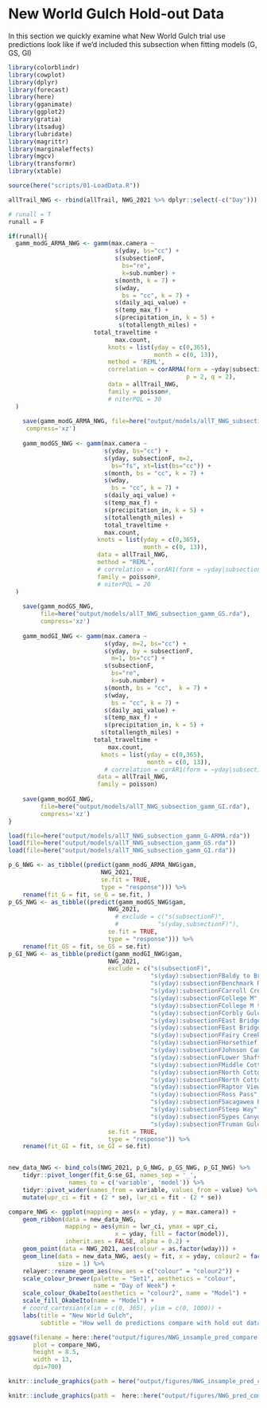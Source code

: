 # New World Gulch Hold-out Data

In this section we quickly examine what New World Gulch trial use predictions look like if we'd included this subsection when fitting models (G, GS, GI)

```r
library(colorblindr)
library(cowplot)
library(dplyr)
library(forecast)
library(here)
library(gganimate)
library(ggplot2)
library(gratia)
library(itsadug)
library(lubridate)
library(magrittr)
library(marginaleffects)
library(mgcv)
library(transformr)
library(xtable)

source(here("scripts/01-LoadData.R"))

allTrail_NWG <- rbind(allTrail, NWG_2021 %>% dplyr::select(-c("Day")))

# runall = T
runall = F
```

```r

if(runall){
  gamm_modG_ARMA_NWG <- gamm(max.camera ~
                              s(yday, bs="cc") +
                              s(subsectionF,
                                bs="re",
                                k=sub.number) +
                              s(month, k = 7) +
                              s(wday,
                                bs = "cc", k = 7) +
                              s(daily_aqi_value) +
                              s(temp_max_f) +
                              s(precipitation_in, k = 5) +
                               s(totallength_miles) + 
                        total_traveltime +
                              max.count,
                            knots = list(yday = c(0,365),
                                         month = c(0, 13)),
                            method = 'REML',
                            correlation = corARMA(form = ~yday|subsectionF,
                                                  p = 2, q = 2),
                            data = allTrail_NWG, 
                            family = poisson#,
                            # niterPQL = 30
  )
  
    save(gamm_modG_ARMA_NWG, file=here("output/models/allT_NWG_subsection_gamm_G-ARMA.rda"),
     compress='xz')
    
    gamm_modGS_NWG <- gamm(max.camera ~ 
                           s(yday, bs="cc") +
                           s(yday, subsectionF, m=2,
                             bs="fs", xt=list(bs="cc")) +
                           s(month, bs = "cc", k = 7) +
                           s(wday,
                             bs = "cc", k = 7) +
                           s(daily_aqi_value) +
                           s(temp_max_f) +
                           s(precipitation_in, k = 5) +
                           s(totallength_miles) + 
                           total_traveltime +
                           max.count,
                         knots = list(yday = c(0,365),
                                      month = c(0, 13)),
                         data = allTrail_NWG, 
                         method = "REML", 
                         # correlation = corAR1(form = ~yday|subsectionF),
                         family = poisson#, 
                         # niterPQL = 20
  )
    
    save(gamm_modGS_NWG, 
         file=here("output/models/allT_NWG_subsection_gamm_GS.rda"),
         compress='xz')
    
    gamm_modGI_NWG <- gamm(max.camera ~
                           s(yday, m=2, bs="cc") +
                           s(yday, by = subsectionF,
                             m=1, bs="cc") +
                           s(subsectionF,
                             bs="re",
                             k=sub.number) +
                           s(month, bs = "cc",  k = 7) +
                           s(wday,
                             bs = "cc", k = 7) +
                           s(daily_aqi_value) +
                           s(temp_max_f) +
                           s(precipitation_in, k = 5) +
                          s(totallength_miles) + 
                        total_traveltime +
                            max.count,
                          knots = list(yday = c(0,365),
                                       month = c(0, 13)),
                           # correlation = corAR1(form = ~yday|subsectionF),
                         data = allTrail_NWG,
                         family = poisson)
    
    save(gamm_modGI_NWG, 
         file=here("output/models/allT_NWG_subsection_gamm_GI.rda"),
         compress='xz')
}

load(file=here("output/models/allT_NWG_subsection_gamm_G-ARMA.rda"))
load(file=here("output/models/allT_NWG_subsection_gamm_GS.rda"))
load(file=here("output/models/allT_NWG_subsection_gamm_GI.rda"))

```


```r
p_G_NWG <- as_tibble((predict(gamm_modG_ARMA_NWG$gam, 
                          NWG_2021, 
                          se.fit = TRUE, 
                          type = "response"))) %>% 
    rename(fit_G = fit, se_G = se.fit, )
p_GS_NWG <- as_tibble((predict(gamm_modGS_NWG$gam, 
                            NWG_2021, 
                              # exclude = c("s(subsectionF)", 
                              #           "s(yday,subsectionF)"),
                            se.fit = TRUE, 
                            type = "response"))) %>%
    rename(fit_GS = fit, se_GS = se.fit)
p_GI_NWG <- as_tibble(predict(gamm_modGI_NWG$gam, 
                            NWG_2021, 
                            exclude = c("s(subsectionF)",
                                        "s(yday):subsectionFBaldy to Bridger",
                                        "s(yday):subsectionFBenchmark Rd",
                                        "s(yday):subsectionFCarroll Creek",
                                        "s(yday):subsectionFCollege M",
                                        "s(yday):subsectionFCollege M to Sypes",
                                        "s(yday):subsectionFCorbly Gulch",
                                        "s(yday):subsectionFEast Bridger North",
                                        "s(yday):subsectionFEast Bridger South",
                                        "s(yday):subsectionFFairy Creek",
                                        "s(yday):subsectionFHorsethief Mountain",
                                        "s(yday):subsectionFJohnson Canyon Jeep Trail",
                                        "s(yday):subsectionFLower Shafthouse",
                                        "s(yday):subsectionFMiddle Cottonwood",
                                        "s(yday):subsectionFNorth Cottonwood Access",
                                        "s(yday):subsectionFNorth Cottonwood to Johnson Canyon",
                                        "s(yday):subsectionFRaptor View",
                                        "s(yday):subsectionFRoss Pass",
                                        "s(yday):subsectionFSacagawea Pass",
                                        "s(yday):subsectionFSteep Way",
                                        "s(yday):subsectionFSypes Canyon",
                                        "s(yday):subsectionFTruman Gulch" ),
                            se.fit = TRUE, 
                            type = "response")) %>%
    rename(fit_GI = fit, se_GI = se.fit)


new_data_NWG <- bind_cols(NWG_2021, p_G_NWG, p_GS_NWG, p_GI_NWG) %>%
    tidyr::pivot_longer(fit_G:se_GI, names_sep = '_',
                 names_to = c('variable', 'model')) %>%
    tidyr::pivot_wider(names_from = variable, values_from = value) %>%
    mutate(upr_ci = fit + (2 * se), lwr_ci = fit - (2 * se))

compare_NWG <- ggplot(mapping = aes(x = yday, y = max.camera)) +
    geom_ribbon(data = new_data_NWG,
                mapping = aes(ymin = lwr_ci, ymax = upr_ci,
                              x = yday, fill = factor(model)),
                inherit.aes = FALSE, alpha = 0.2) +
    geom_point(data = NWG_2021, aes(colour = as.factor(wday))) +
    geom_line(data = new_data_NWG, aes(y = fit, x = yday, colour2 = factor(model)),
              size = 1) %>%
    relayer::rename_geom_aes(new_aes = c("colour" = "colour2")) +
    scale_colour_brewer(palette = "Set1", aesthetics = "colour", 
                        name = "Day of Week") +
    scale_colour_OkabeIto(aesthetics = "colour2", name = "Model") +
    scale_fill_OkabeIto(name = "Model") +
    # coord_cartesian(xlim = c(0, 365), ylim = c(0, 1000)) +
    labs(title = "New World Gulch",
         subtitle = "How well do predictions compare with hold out data")

ggsave(filename = here::here("output/figures/NWG_insample_pred_compare.png"),
       plot = compare_NWG,
       height = 8.5, 
       width = 13,
       dpi=700)
```


```r

knitr::include_graphics(path = here("output/figures/NWG_insample_pred_compare.png"))
```


```r
knitr::include_graphics(path =  here::here("output/figures/NWG_pred_compare.png"))
```

